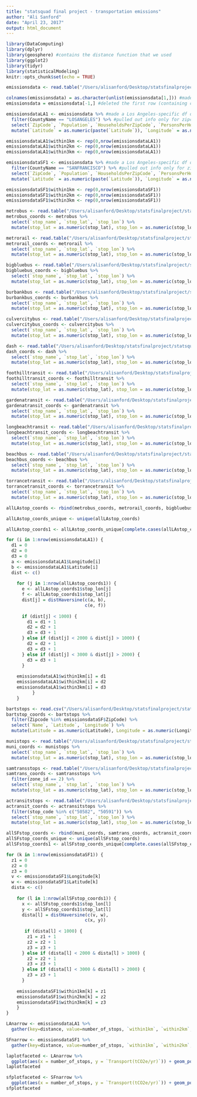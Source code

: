 ```yaml
---
title: "statsquad final project - transportation emissions"
author: "Ali Sanford"
date: "April 23, 2017"
output: html_document
---
```


```r
library(DataComputing)
library(dplyr)
library(geosphere) #contains the distance function that we used
library(ggplot2)
library(tidyr)
library(statisticalModeling)
knitr::opts_chunk$set(echo = TRUE)
```

```r
emissionsdata <- read.table("/Users/alisanford/Desktop/statsfinalproject/statsquad/zipemissions.txt", fill = TRUE) #imported data obtained from UC Berkeley's CoolClimate Network. Data includes info about carbon emissions for each zip code in the US, and some identifying information about each zip code.

colnames(emissionsdata) = as.character(unlist(emissionsdata[1,])) #made the first row of the emissionsdata df into the column names
emissionsdata = emissionsdata[-1,] #deleted the first row (containing column names)

```

```r
emissionsdataLA1 <- emissionsdata %>% #made a Los Angeles-specific df of emissions data
  filter(CountyName == "LOSANGELES") %>% #pulled out info only for zipcodes within Los Angeles County
  select(`ZipCode`, `Population`, `HouseholdsPerZipCode`, `PersonsPerHousehold`, `AverageHouseValue`, `IncomePerHousehold`, `Latitude`, `Longitude`, `CountyName`, `popden`, `electricity(kWh)`, `Nat.Gas(cu.ft.)`, `FUELOIL(gallons)`, `Vehiclemilestraveled`, `Transport(tCO2e/yr)`) %>% #selected only variables that might be relevant to our analysis
  mutate(`Latitude` = as.numeric(paste(`Latitude`)), `Longitude` = as.numeric(paste(`Longitude`)), `IncomePerHousehold` = as.numeric(paste(`IncomePerHousehold`)), `Transport(tCO2e/yr)` = as.numeric(paste(`Transport(tCO2e/yr)`)), `AverageHouseValue` = as.numeric(paste(`AverageHouseValue`)), `Population` = as.numeric(paste(`Population`)))

emissionsdataLA1$within1km <- rep(0,nrow(emissionsdataLA1))
emissionsdataLA1$within2km <- rep(0,nrow(emissionsdataLA1))
emissionsdataLA1$within3km <- rep(0,nrow(emissionsdataLA1))

emissionsdataSF1 <- emissionsdata %>% #made a Los Angeles-specific df of emissions data
  filter(CountyName == "SANFRANCISCO") %>% #pulled out info only for zipcodes within SF County
  select(`ZipCode`, `Population`, `HouseholdsPerZipCode`, `PersonsPerHousehold`, `AverageHouseValue`, `IncomePerHousehold`, `Latitude`, `Longitude`, `CountyName`, `popden`, `electricity(kWh)`, `Nat.Gas(cu.ft.)`, `FUELOIL(gallons)`, `Vehiclemilestraveled`, `Transport(tCO2e/yr)`) %>% #selected only variables that might be relevant to our analysis
  mutate(`Latitude` = as.numeric(paste(`Latitude`)), `Longitude` = as.numeric(paste(`Longitude`)), `IncomePerHousehold` = as.numeric(paste(`IncomePerHousehold`)), `Transport(tCO2e/yr)` = as.numeric(paste(`Transport(tCO2e/yr)`)), `AverageHouseValue` = as.numeric(paste(`AverageHouseValue`)), `Population` = as.numeric(paste(`Population`)))

emissionsdataSF1$within1km <- rep(0,nrow(emissionsdataSF1))
emissionsdataSF1$within2km <- rep(0,nrow(emissionsdataSF1))
emissionsdataSF1$within3km <- rep(0,nrow(emissionsdataSF1))
```


```r
metrobus <- read.table("/Users/alisanford/Desktop/statsfinalproject/statsquad/lastops/metrobusstops.txt", fill=TRUE, header=TRUE, quote="", sep=",")
metrobus_coords <- metrobus %>%
  select(`stop_name`, `stop_lat`, `stop_lon`) %>% 
  mutate(stop_lat = as.numeric(stop_lat), stop_lon = as.numeric(stop_lon)) 

metrorail <- read.table("/Users/alisanford/Desktop/statsfinalproject/statsquad/lastops/metrorailstops.txt", fill=TRUE, header=TRUE, quote="", sep=",")
metrorail_coords <- metrorail %>%
  select(`stop_name`, `stop_lat`, `stop_lon`) %>% 
  mutate(stop_lat = as.numeric(stop_lat), stop_lon = as.numeric(stop_lon)) 

bigbluebus <- read.table("/Users/alisanford/Desktop/statsfinalproject/statsquad/lastops/bigbluebusstops.txt", fill=TRUE, header=TRUE, quote="", sep=",")
bigbluebus_coords <- bigbluebus %>%
  select(`stop_name`, `stop_lat`, `stop_lon`) %>% 
  mutate(stop_lat = as.numeric(stop_lat), stop_lon = as.numeric(stop_lon)) 

burbankbus <- read.table("/Users/alisanford/Desktop/statsfinalproject/statsquad/lastops/burbankbusstops.txt", fill=TRUE, header=TRUE, quote="", sep=",")
burbankbus_coords <- burbankbus %>%
  select(`stop_name`, `stop_lat`, `stop_lon`) %>% 
  mutate(stop_lat = as.numeric(stop_lat), stop_lon = as.numeric(stop_lon))

culvercitybus <- read.table("/Users/alisanford/Desktop/statsfinalproject/statsquad/lastops/culvercitystops.txt", fill=TRUE, header=TRUE, quote="", sep=",")
culvercitybus_coords <- culvercitybus %>%
  select(`stop_name`, `stop_lat`, `stop_lon`) %>% 
  mutate(stop_lat = as.numeric(stop_lat), stop_lon = as.numeric(stop_lon))

dash <- read.table("/Users/alisanford/Desktop/statsfinalproject/statsquad/lastops/DASHstops.txt", fill=TRUE, header=TRUE, quote="", sep=",")
dash_coords <- dash %>%
  select(`stop_name`, `stop_lat`, `stop_lon`) %>% 
  mutate(stop_lat = as.numeric(stop_lat), stop_lon = as.numeric(stop_lon))

foothilltransit <- read.table("/Users/alisanford/Desktop/statsfinalproject/statsquad/lastops/foothilltransitstops.txt", fill=TRUE, header=TRUE, quote="", sep=",")
foothilltransit_coords <- foothilltransit %>%
  select(`stop_name`, `stop_lat`, `stop_lon`) %>% 
  mutate(stop_lat = as.numeric(stop_lat), stop_lon = as.numeric(stop_lon))

gardenatransit <- read.table("/Users/alisanford/Desktop/statsfinalproject/statsquad/lastops/gardenatransitstops.txt", fill=TRUE, header=TRUE, quote="", sep=",")
gardenatransit_coords <- gardenatransit %>%
  select(`stop_name`, `stop_lat`, `stop_lon`) %>% 
  mutate(stop_lat = as.numeric(stop_lat), stop_lon = as.numeric(stop_lon))

longbeachtransit <- read.table("/Users/alisanford/Desktop/statsfinalproject/statsquad/lastops/longbeachstops.txt", fill=TRUE, header=TRUE, quote="", sep=",")
longbeachtransit_coords <- longbeachtransit %>%
  select(`stop_name`, `stop_lat`, `stop_lon`) %>% 
  mutate(stop_lat = as.numeric(stop_lat), stop_lon = as.numeric(stop_lon))

beachbus <- read.table("/Users/alisanford/Desktop/statsfinalproject/statsquad/lastops/redondobeachstops.txt", fill=TRUE, header=TRUE, quote="", sep=",")
beachbus_coords <- beachbus %>%
  select(`stop_name`, `stop_lat`, `stop_lon`) %>% 
  mutate(stop_lat = as.numeric(stop_lat), stop_lon = as.numeric(stop_lon))

torrancetransit <- read.table("/Users/alisanford/Desktop/statsfinalproject/statsquad/lastops/torrancestops.txt", fill=TRUE, header=TRUE, quote="", sep=",")
torrancetransit_coords <- torrancetransit %>%
  select(`stop_name`, `stop_lat`, `stop_lon`) %>% 
  mutate(stop_lat = as.numeric(stop_lat), stop_lon = as.numeric(stop_lon))
```


```r
allLAstop_coords <- rbind(metrobus_coords, metrorail_coords, bigbluebus_coords, burbankbus_coords, culvercitybus_coords, dash_coords, foothilltransit_coords, gardenatransit_coords, longbeachtransit_coords, beachbus_coords, torrancetransit_coords)

allLAstop_coords_unique <- unique(allLAstop_coords)

allLAstop_coords1 <- allLAstop_coords_unique[complete.cases(allLAstop_coords_unique), ]
```


```r
for (i in 1:nrow(emissionsdataLA1)) {
  d1 = 0
  d2 = 0
  d3 = 0
  a <- emissionsdataLA1$Longitude[i] 
  b <- emissionsdataLA1$Latitude[i] 
  dist <- c()
  
    for (j in 1:nrow(allLAstop_coords1)) {
      e <- allLAstop_coords1$stop_lon[j]
      f <- allLAstop_coords1$stop_lat[j]
      dist[j] = distHaversine(c(a, b),
                              c(e, f))
      
      if (dist[j] < 1000) {
        d1 = d1 + 1
        d2 = d2 + 1
        d3 = d3 + 1
      } else if (dist[j] < 2000 & dist[j] > 1000) {
        d2 = d2 + 1
        d3 = d3 + 1
      } else if (dist[j] < 3000 & dist[j] > 2000) {
        d3 = d3 + 1
      }
      
    emissionsdataLA1$within1km[i] = d1
    emissionsdataLA1$within2km[i] = d2
    emissionsdataLA1$within3km[i] = d3
          }
    }
```

```r
bartstops <- read.csv("/Users/alisanford/Desktop/statsfinalproject/statsquad/sfstops/BARTclean.csv")
bartstop_coords <- bartstops %>%
  filter(Zipcode %in% emissionsdataSF$ZipCode) %>%
  select(`Name`, `Latitude`, `Longitude`) %>%
  mutate(Latitude = as.numeric(Latitude), Longitude = as.numeric(Longitude))

munistops <- read.table("/Users/alisanford/Desktop/statsfinalproject/statsquad/sfstops/munistops.txt", fill=TRUE, header=TRUE, quote="", sep=",")
muni_coords <- munistops %>%
  select(`stop_name`, `stop_lat`, `stop_lon`) %>% 
  mutate(stop_lat = as.numeric(stop_lat), stop_lon = as.numeric(stop_lon))

samtransstops <- read.table("/Users/alisanford/Desktop/statsfinalproject/statsquad/sfstops/samtransstops.txt", fill=TRUE, header=TRUE, quote="", sep=",")
samtrans_coords <- samtransstops %>%
  filter(zone_id == 2) %>%
  select(`stop_name`, `stop_lat`, `stop_lon`) %>% 
  mutate(stop_lat = as.numeric(stop_lat), stop_lon = as.numeric(stop_lon))

actransitstops <- read.table("/Users/alisanford/Desktop/statsfinalproject/statsquad/sfstops/actransitstops.txt", fill=TRUE, header=TRUE, quote="", sep=",")
actransit_coords <- actransitstops %>%
  filter(stop_code %in% c("50582", "50591")) %>%
  select(`stop_name`, `stop_lat`, `stop_lon`) %>% 
  mutate(stop_lat = as.numeric(stop_lat), stop_lon = as.numeric(stop_lon))

```

```r
allSFstop_coords <- rbind(muni_coords, samtrans_coords, actransit_coords)
allSFstop_coords_unique <- unique(allSFstop_coords)
allSFstop_coords1 <- allSFstop_coords_unique[complete.cases(allSFstop_coords_unique), ]

```


```r
for (k in 1:nrow(emissionsdataSF1)) {
  z1 = 0
  z2 = 0
  z3 = 0
  v <- emissionsdataSF1$Longitude[k]
  w <- emissionsdataSF1$Latitude[k]
  dista <- c()
  
    for (l in 1:nrow(allSFstop_coords1)) {
      x <- allSFstop_coords1$stop_lon[l]
      y <- allSFstop_coords1$stop_lat[l]
      dista[l] = distHaversine(c(v, w),
                              c(x, y))
      
       if (dista[l] < 1000) {
        z1 = z1 + 1
        z2 = z2 + 1
        z3 = z3 + 1
      } else if (dista[l] < 2000 & dista[l] > 1000) {
        z2 = z2 + 1
        z3 = z3 + 1
      } else if (dista[l] < 3000 & dista[l] > 2000) {
        z3 = z3 + 1
      }
      
    emissionsdataSF1$within1km[k] = z1
    emissionsdataSF1$within2km[k] = z2
    emissionsdataSF1$within3km[k] = z3
    }
}

```


```r
LAnarrow <- emissionsdataLA1 %>%
  gather(key=distance, value=number_of_stops, `within1km`, `within2km`, `within3km` )

SFnarrow <- emissionsdataSF1 %>%
  gather(key=distance, value=number_of_stops, `within1km`, `within2km`, `within3km` )
```


```r
laplotfaceted <- LAnarrow %>%
  ggplot(aes(x = number_of_stops, y = `Transport(tCO2e/yr)`)) + geom_point() + stat_smooth(method = "loess") + facet_grid(. ~ distance)
laplotfaceted
```


```r
sfplotfaceted <- SFnarrow %>%
  ggplot(aes(x = number_of_stops, y = `Transport(tCO2e/yr)`)) + geom_point() + stat_smooth(method = "loess") + facet_grid(. ~ distance)
sfplotfaceted
```
















